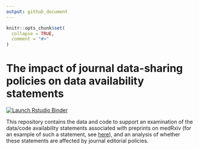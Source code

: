 ```yaml
---
output: github_document
---
```


<!-- README.md is generated from README.Rmd. Please edit that file -->

```r
knitr::opts_chunk$set(
  collapse = TRUE,
  comment = "#>"
)
```

# The impact of journal data-sharing policies on data availability statements

<!-- badges: start -->
[![Launch Rstudio Binder](http://mybinder.org/badge_logo.svg)](https://mybinder.org/v2/gh/mcguinlu/data-availability-impact/master?urlpath=rstudio)
<!-- badges: end -->

This repository contains the data and code to support an examination of the data/code availability statements associated with preprints on medRxiv (for an example of such a statement, see [here](https://www.medrxiv.org/node/69681.external-links.html)), and an analysis of whether these statements are affected by journal editorial policies.

